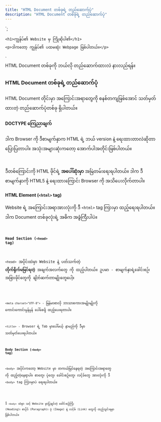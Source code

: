 ```yaml
---
title: "HTML Document တစ်ခုရဲ့ တည်ဆောက်ပုံ"
description: "HTML Document တစ်ခုရဲ့ တည်ဆောက်ပုံ"
---
```



<head>
    <meta charset="UTF-8">
    <title>ကျွန်ုပ်၏ ပထမဆုံး Website</title>
</head>
`;

    <h1>ကျွန်ုပ်၏ Website မှ ကြိုဆိုပါ၏</h1>
    <p>ဒါကတော့ ကျွန်ုပ်၏ ပထမဆုံး Webpage ဖြစ်ပါတယ်။</p>
</body>`

<Aside title="ရည်ရွယ်ချက်">
     HTML Document တစ်ခုကို ဘယ်လို တည်ဆောက်ထားလဲ နားလည်ရန်။
</Aside>

### HTML Document တစ်ခုရဲ့ တည်ဆောက်ပုံ
HTML Document တိုင်းမှာ အကြောင်းအရာတွေကို စနစ်တကျဖြစ်အောင် သတ်မှတ်ထားတဲ့ တည်ဆောက်ပုံတစ်ခု ရှိပါတယ်။

#### DOCTYPE ကြေညာချက်
ဒါက Browser ကို ဒီစာမျက်နှာက HTML ရဲ့ ဘယ် version နဲ့ ရေးထားတာလဲဆိုတာ ပြောပြတာပါ။ အသုံးအများဆုံးကတော့ အောက်ပါအတိုင်းဖြစ်ပါတယ်။

<Code title="HTML" lang='html' code="<!DOCTYPE html>">
</Code>

ဒီတစ်ကြောင်းကို HTML ဖိုင်ရဲ့ **အပေါ်ဆုံးမှာ** အမြဲတမ်းရေးရပါတယ်။ ဒါက ဒီစာမျက်နှာကို HTML5 နဲ့ ရေးထားကြောင်း Browser ကို အသိပေးလိုက်တာပါ။

#### HTML Element (`<html>` tag)

Website ရဲ့ အကြောင်းအရာအားလုံးကို ဒီ `<html>` tag ကြားမှာ ထည့်ရေးရပါတယ်။ ဒါက Document တစ်ခုလုံးရဲ့ အဓိက အခွံကြီးပါပဲ။

<Code title="HTML" lang='html' code="<html>
    </html>" />

#### Head Section (`<head>` tag)


`<head>` အပိုင်းထဲမှာ Website နဲ့ ပတ်သက်တဲ့ **တိုက်ရိုက်မမြင်ရတဲ့** အချက်အလက်တွေ ကို ထည့်ပါတယ်။ ဥပမာ - စာမျက်နှာရဲ့ခေါင်းစဉ်၊ အခြားဖိုင်တွေကို ချိတ်ဆက်တာမျိုးတွေပေါ့။

<Code title="HTML" lang='html' code={headTag}/>



`<meta charset="UTF-8">` - မြန်မာစာလို ဘာသာစကားအမျိုးမျိုးကို ကောင်းကောင်းမွန်မွန် ပေါ်စေဖို့ ထည့်ပေးရတာပါ။

`<title>` - Browser ရဲ့ Tab မှာပေါ်မယ့် နာမည်ကို ဒီမှာ သတ်မှတ်ပေးရပါတယ်။

#### Body Section (`<body>` tag)

`<body>` အပိုင်းကတော့ Website မှာ တကယ်မြင်နေရတဲ့ အကြောင်းအရာတွေ ကို ထည့်တဲ့နေရာပါ။ စာတွေ၊ ပုံတွေ၊ ခေါင်းစဉ်တွေ၊ လင့်ခ်တွေ အားလုံးကို ဒီ `<body>` tag ကြားမှာပဲ ရေးရပါတယ်။

<Code code={bodyTag} lang='html' title='HTML'/>

ဒီ `<body>` ထဲမှာ သင့် Website မှာပြချင်တဲ့ ခေါင်းစဉ်ကြီး (Heading)၊ စာပိုဒ် (Paragraph)၊ ပုံ (Image) နဲ့ လင့်ခ် (Link) တွေကို ထည့်သွင်းရမှာ ဖြစ်ပါတယ်။
